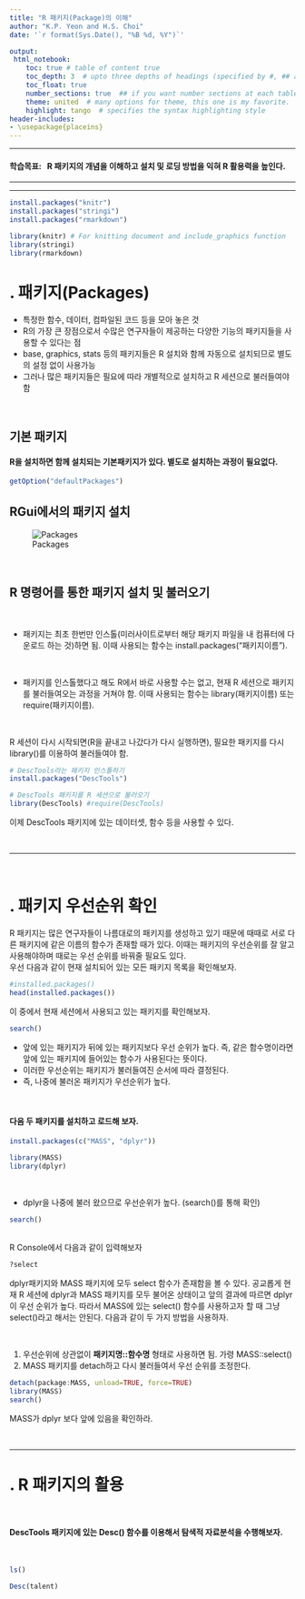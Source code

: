 ```yaml
---
title: "R 패키지(Package)의 이해"
author: "K.P. Yeon and H.S. Choi"
date: '`r format(Sys.Date(), "%B %d, %Y")`'

output: 
 html_notebook:
    toc: true # table of content true
    toc_depth: 3  # upto three depths of headings (specified by #, ## and ###)
    toc_float: true
    number_sections: true  ## if you want number sections at each table header
    theme: united  # many options for theme, this one is my favorite.
    highlight: tango  # specifies the syntax highlighting style
header-includes:
- \usepackage{placeins} 
---
```


<!-- For notebook options, https://www.rdocumentation.org/packages/rmarkdown/versions/1.8/topics/html_notebook -->

*********
#### 학습목표: \ \ R 패키지의 개념을 이해하고 설치 및 로딩 방법을 익혀 R 활용력을 높인다. {-}
*********
*********

```r
install.packages("knitr")
install.packages("stringi")
install.packages("rmarkdown")

library(knitr) # For knitting document and include_graphics function
library(stringi)
library(rmarkdown)
```

# \. 패키지(Packages)  
* 특정한 함수, 데이터, 컴파일된 코드 등을 모아 놓은 것
* R의 가장 큰 장점으로서 수많은 연구자들이 제공하는 다양한 기능의 패키지들을 사용할 수 있다는 점
* base, graphics, stats 등의 패키지들은 R 설치와 함께 자동으로 설치되므로 별도의 설정 없이 사용가능
* 그러나 많은 패키지들은 필요에 따라 개별적으로 설치하고 R 세션으로 불러들여야 함

<br />

## 기본 패키지

#### R을 설치하면 함께 설치되는 기본패키지가 있다. 별도로 설치하는 과정이 필요없다. {-}
```r
getOption("defaultPackages")
```


## RGui에서의 패키지 설치
![Packages](Image\figure6.jpg)  

<br />

## R 명령어를 통한 패키지 설치 및 불러오기

<br />

- 패키지는 최초 한번만 인스톨(미러사이트로부터 해당 패키지 파일을 내 컴퓨터에 다운로드 하는 것)하면 됨. 이때 사용되는 함수는 install.packages("패키지이름").

<br />

- 패키지를 인스톨했다고 해도 R에서 바로 사용할 수는 없고, 현재 R 세션으로 패키지를 불러들여오는 과정을 거쳐야 함. 이때 사용되는 함수는 library(패키지이름) 또는 require(패키지이름). 

<br />

R 세션이 다시 시작되면(R을 끝내고 나갔다가 다시 실행하면), 필요한 패키지를 다시 library()를 이용하여 불러들여야 함.


```r
# DescTools라는 패키지 인스톨하기
install.packages("DescTools")

# DescTools 패키지를 R 세션으로 불러오기
library(DescTools) #require(DescTools)
```

이제 DescTools 패키지에 있는 데이터셋, 함수 등을 사용할 수 있다.  
 
<br />

************************

<br />

# \. 패키지 우선순위 확인

R 패키지는 많은 연구자들이 나름대로의 패키지를 생성하고 있기 때문에 때때로 서로 다른 패키지에 같은 이름의 함수가 존재할 때가 있다. 이때는 패키지의 우선순위를 잘 알고 사용해야하며 때로는 우선 순위를 바꿔줄 필요도 있다.  
우선 다음과 같이 현재 설치되어 있는 모든 패키지 목록을 확인해보자.
```r
#installed.packages()
head(installed.packages())
```
 
이 중에서 현재 세션에서 사용되고 있는 패키지를 확인해보자.
```r
search()
```
- 앞에 있는 패키지가 뒤에 있는 패키지보다 우선 순위가 높다. 즉, 같은 함수명이라면 앞에 있는 패키지에 들어있는 함수가 사용된다는 뜻이다. 
- 이러한 우선순위는 패키지가 불러들여진 순서에 따라 결정된다. 
- 즉, 나중에 불러온 패키지가 우선순위가 높다.

<br />

#### 다음 두 패키지를 설치하고 로드해 보자.{-}
```r
install.packages(c("MASS", "dplyr"))
```
```r
library(MASS)
library(dplyr)
```

<br />

- dplyr을 나중에 불러 왔으므로 우선순위가 높다. (search()를 통해 확인)
```r
search()
```

<br />
R Console에서 다음과 같이 입력해보자
```r
?select
```
dplyr패키지와 MASS 패키지에 모두 select 함수가 존재함을 볼 수 있다. 공교롭게 현재 R 세션에 dplyr과 MASS 패키지를 모두 불어온 상태이고 앞의 결과에 따르면 dplyr이 우선 순위가 높다. 따라서 MASS에 있는 select() 함수를 사용하고자 할 때 그냥 select()라고 해서는 안된다. 다음과 같이 두 가지 방법을 사용하자.

<br />

1. 우선순위에 상관없이 **패키지명::함수명** 형태로 사용하면 됨. 가령 MASS::select()  
2. MASS 패키지를 detach하고 다시 불러들여서 우선 순위를 조정한다.
```r
detach(package:MASS, unload=TRUE, force=TRUE)
library(MASS)
search()
```

MASS가 dplyr 보다 앞에 있음을 확인하라.

<br />


*****
# \. R 패키지의 활용

<br />

#### DescTools 패키지에 있는 Desc() 함수를 이용해서 탐색적 자료분석을 수행해보자.{-}

<br />

```r
ls()
```


```r
Desc(talent)
```


